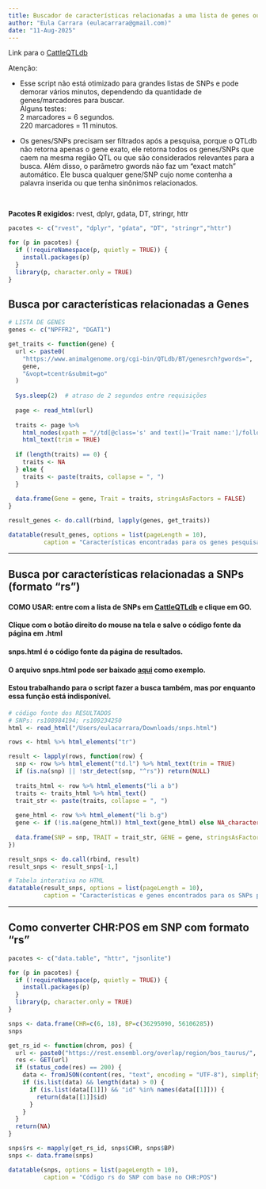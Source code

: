 ```yaml
---
title: Buscador de características relacionadas a uma lista de genes ou SNPs no Cattle QTLdb
author: "Eula Carrara (eulacarrara@gmail.com)"
date: "11-Aug-2025"
---
```


Link para o [CattleQTLdb](https://www.animalgenome.org/cgi-bin/QTLdb/BT/index) 
  
Atenção:  
  
* Esse script não está otimizado para grandes listas de SNPs e pode demorar vários minutos, dependendo da quantidade de genes/marcadores para buscar.  
Alguns testes:  
2 marcadores = 6 segundos.  
220 marcadores = 11 minutos.  
  
* Os genes/SNPs precisam ser filtrados após a pesquisa, porque o QTLdb não retorna apenas o gene exato, ele retorna todos os genes/SNPs que caem na mesma região QTL ou que são considerados relevantes para a busca. Além disso, o parâmetro gwords não faz um “exact match” automático. Ele busca qualquer gene/SNP cujo nome contenha a palavra inserida ou que tenha sinônimos relacionados. 

<br>
  
**Pacotes R exigidos:** rvest, dplyr, gdata, DT, stringr, httr  

```r
pacotes <- c("rvest", "dplyr", "gdata", "DT", "stringr","httr")

for (p in pacotes) {
  if (!requireNamespace(p, quietly = TRUE)) {
    install.packages(p)
  }
  library(p, character.only = TRUE)
}
```

## Busca por características relacionadas a Genes

```r
# LISTA DE GENES
genes <- c("NPFFR2", "DGAT1")

get_traits <- function(gene) {
  url <- paste0(
    "https://www.animalgenome.org/cgi-bin/QTLdb/BT/genesrch?gwords=",
    gene,
    "&vopt=tcentr&submit=go"
  )
  
  Sys.sleep(2)  # atraso de 2 segundos entre requisições
  
  page <- read_html(url)
  
  traits <- page %>%
    html_nodes(xpath = "//td[@class='s' and text()='Trait name:']/following-sibling::td[@class='t']") %>%
    html_text(trim = TRUE)
  
  if (length(traits) == 0) {
    traits <- NA
  } else {
    traits <- paste(traits, collapse = ", ")
  }
  
  data.frame(Gene = gene, Trait = traits, stringsAsFactors = FALSE)
}

result_genes <- do.call(rbind, lapply(genes, get_traits))

datatable(result_genes, options = list(pageLength = 10),
          caption = "Características encontradas para os genes pesquisados")
```

---

## Busca por características relacionadas a SNPs (formato "rs")  
  
#### COMO USAR: entre com a lista de SNPs em  [CattleQTLdb](https://www.animalgenome.org/cgi-bin/QTLdb/BT/srchsnp) e clique em GO.  
#### Clique com o botão direito do mouse na tela e salve o código fonte da página em .html
####  snps.html é o código fonte da página de resultados.  
#### O arquivo snps.html pode ser baixado [aqui](snps.html) como exemplo.  
  
####  Estou trabalhando para o script fazer a busca também, mas por enquanto essa função está indisponível.  

```r
# código fonte dos RESULTADOS
# SNPs: rs108984194; rs109234250
html <- read_html("/Users/eulacarrara/Downloads/snps.html")

rows <- html %>% html_elements("tr")

result <- lapply(rows, function(row) {
  snp <- row %>% html_element("td.l") %>% html_text(trim = TRUE)
  if (is.na(snp) || !str_detect(snp, "^rs")) return(NULL)
  
  traits_html <- row %>% html_elements("li a b")
  traits <- traits_html %>% html_text()
  trait_str <- paste(traits, collapse = ", ")
  
  gene_html <- row %>% html_element("li b.g")
  gene <- if (!is.na(gene_html)) html_text(gene_html) else NA_character_
  
  data.frame(SNP = snp, TRAIT = trait_str, GENE = gene, stringsAsFactors = FALSE)
})

result_snps <- do.call(rbind, result)
result_snps <- result_snps[-1,]

# Tabela interativa no HTML
datatable(result_snps, options = list(pageLength = 10),
          caption = "Características e genes encontrados para os SNPs pesquisados e relacionados")
```

----

## Como converter CHR:POS em SNP com formato "rs"

```r
pacotes <- c("data.table", "httr", "jsonlite")

for (p in pacotes) {
  if (!requireNamespace(p, quietly = TRUE)) {
    install.packages(p)
  }
  library(p, character.only = TRUE)
}
```

```r

snps <- data.frame(CHR=c(6, 18), BP=c(36295090, 56106285))
snps

get_rs_id <- function(chrom, pos) {
  url <- paste0("https://rest.ensembl.org/overlap/region/bos_taurus/", chrom, ":", pos, "-", pos, "?feature=variation;content-type=application/json")
  res <- GET(url)
  if (status_code(res) == 200) {
    data <- fromJSON(content(res, "text", encoding = "UTF-8"), simplifyVector = FALSE)
    if (is.list(data) && length(data) > 0) {
      if (is.list(data[[1]]) && "id" %in% names(data[[1]])) {
        return(data[[1]]$id)
      }
    }
  }
  return(NA)
}

snps$rs <- mapply(get_rs_id, snps$CHR, snps$BP)
snps <- data.frame(snps)

datatable(snps, options = list(pageLength = 10),
          caption = "Código rs do SNP com base no CHR:POS")
```